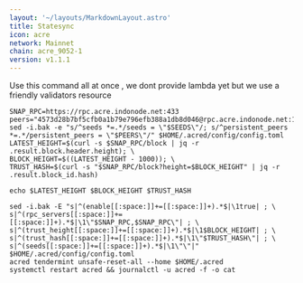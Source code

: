 ```yaml
---
layout: '~/layouts/MarkdownLayout.astro'
title: Statesync
icon: acre
network: Mainnet
chain: acre_9052-1
version: v1.1.1
---
```


Use this command all at once , we dont provide lambda yet but we use a friendly validators resource

```
SNAP_RPC=https://rpc.acre.indonode.net:433
peers="4573d28b7bf5cfb0a1b79e796efb388a1db8d046@rpc.acre.indonode.net:13656" 
sed -i.bak -e "s/^seeds *=.*/seeds = \"$SEEDS\"/; s/^persistent_peers *=.*/persistent_peers = \"$PEERS\"/" $HOME/.acred/config/config.toml
LATEST_HEIGHT=$(curl -s $SNAP_RPC/block | jq -r .result.block.header.height); \
BLOCK_HEIGHT=$((LATEST_HEIGHT - 1000)); \
TRUST_HASH=$(curl -s "$SNAP_RPC/block?height=$BLOCK_HEIGHT" | jq -r .result.block_id.hash)

echo $LATEST_HEIGHT $BLOCK_HEIGHT $TRUST_HASH

sed -i.bak -E "s|^(enable[[:space:]]+=[[:space:]]+).*$|\1true| ; \
s|^(rpc_servers[[:space:]]+=[[:space:]]+).*$|\1\"$SNAP_RPC,$SNAP_RPC\"| ; \
s|^(trust_height[[:space:]]+=[[:space:]]+).*$|\1$BLOCK_HEIGHT| ; \
s|^(trust_hash[[:space:]]+=[[:space:]]+).*$|\1\"$TRUST_HASH\"| ; \
s|^(seeds[[:space:]]+=[[:space:]]+).*$|\1\"\"|" $HOME/.acred/config/config.toml
acred tendermint unsafe-reset-all --home $HOME/.acred
systemctl restart acred && journalctl -u acred -f -o cat
```